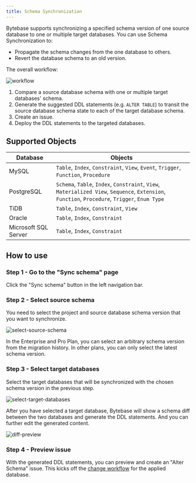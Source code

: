 ```yaml
---
title: Schema Synchronization
---
```


<Card title="Tutorial: How to Synchronize Database Schemas" icon="graduation-cap" href="/tutorials/how-to-synchronize-database-schemas" horizontal />

Bytebase supports synchronizing a specified schema version of one source database to one or multiple target databases.
You can use Schema Synchronization to:

- Propagate the schema changes from the one database to others.
- Revert the database schema to an old version.

The overall workflow:

![workflow](/content/docs/change-database/synchronize-schema/workflow.webp)

1. Compare a source database schema with one or multiple target databases' schema.
1. Generate the suggested DDL statements (e.g. `ALTER TABLE`) to transit the source database schema state to each of the target database schema.
1. Create an issue.
1. Deploy the DDL statements to the targeted databases.

## Supported Objects

| Database             | Objects                                                                                                                                         |
| -------------------- | ----------------------------------------------------------------------------------------------------------------------------------------------- |
| MySQL                | `Table`, `Index`, `Constraint`, `View`, `Event`, `Trigger`, `Function`, `Procedure`                                                             |
| PostgreSQL           | `Schema`, `Table`, `Index`, `Constraint`, `View`, `Materialized View`, `Sequence`, `Extension`, `Function`, `Procedure`, `Trigger`, `Enum Type` |
| TiDB                 | `Table`, `Index`, `Constraint`, `View`                                                                                                          |
| Oracle               | `Table`, `Index`, `Constraint`                                                                                                                  |
| Microsoft SQL Server | `Table`, `Index`, `Constraint`                                                                                                                  |

## How to use

### Step 1 - Go to the "Sync schema" page

Click the "Sync schema" button in the left navigation bar.

### Step 2 - Select source schema

You need to select the project and source database schema version that you want to synchronize.

![select-source-schema](/content/docs/change-database/synchronize-schema/select-source-schema.webp)

<Info>

In the Enterprise and Pro Plan, you can select an arbitrary schema version from the migration history. In other plans, you can only select the latest schema version.

</Info>

### Step 3 - Select target databases

Select the target databases that will be synchronized with the chosen schema version in the previous step.

![select-target-databases](/content/docs/change-database/synchronize-schema/select-target-databases.webp)

After you have selected a target database, Bytebase will show a schema diff between the two databases and generate the DDL statements. And you can further edit the generated content.

![diff-preview](/content/docs/change-database/synchronize-schema/diff-preview.webp)

### Step 4 - Preview issue

With the generated DDL statements, you can preview and create an "Alter Schema" issue. This kicks off the [change workflow](/change-database/change-workflow) for the applied database.

